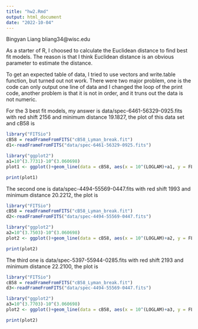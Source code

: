 ---
title: "hw2.Rmd"
output: html_document
date: "2022-10-04"
---
Bingyan Liang bliang34@wisc.edu

As a starter of R, I choosed to calculate the Euclidean distance to find best
fit models. The reason is that I think Euclidean distance is an obvious parameter 
to estimate the distance.

To get an expected table of data, I tried to use vectors and write.table function,
but turned out not work. There were two major problem, one is the code can only
output one line of data and I changed the loop of the print code, another problem 
is that it is not in order, and it truns out the data is not numeric.

For the 3 best fit models, my answer is data/spec-6461-56329-0925.fits with red
shift 2156 and minimum distance 19.1827, the plot of this data set and cB58 is

```{r}
library("FITSio")
cB58 = readFrameFromFITS("cB58_Lyman_break.fit")
d1<-readFrameFromFITS("data/spec-6461-56329-0925.fits")

library("ggplot2")
a1=10^(3.7731)-10^(3.060698)
plot1 <- ggplot()+geom_line(data = cB58, aes(x = 10^(LOGLAM)+a1, y = FLUX), color = "blue")+geom_line(data = d1,aes(x = 10^loglam,y=flux), color="red")

print(plot1)
```

The second one is data/spec-4494-55569-0447.fits with red shift 1993 and minimum
distance 20.2212, the plot is

```{r}
library("FITSio")
cB58 = readFrameFromFITS("cB58_Lyman_break.fit")
d2<-readFrameFromFITS("data/spec-4494-55569-0447.fits")

library("ggplot2")
a2=10^(3.7503)-10^(3.060698)
plot2 <- ggplot()+geom_line(data = cB58, aes(x = 10^(LOGLAM)+a2, y = FLUX), color = "blue")+geom_line(data = d2,aes(x = 10^loglam,y=flux), color="red")

print(plot2)
```

The third one is data/spec-5397-55944-0285.fits with red shift 2193 and minimum 
distance 22.2100, the plot is

```{r}
library("FITSio")
cB58 = readFrameFromFITS("cB58_Lyman_break.fit")
d3<-readFrameFromFITS("data/spec-4494-55569-0447.fits")

library("ggplot2")
a3=10^(3.7703)-10^(3.060698)
plot2 <- ggplot()+geom_line(data = cB58, aes(x = 10^(LOGLAM)+a3, y = FLUX), color = "blue")+geom_line(data = d3,aes(x = 10^loglam,y=flux), color="red")

print(plot2)
```





